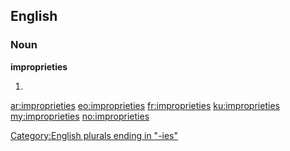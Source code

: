 ==English==

===Noun===
'''improprieties'''

# {{plural of|[[impropriety]]}}

[[Category:English plurals ending in "-ies"]]

[[ar:improprieties]]
[[eo:improprieties]]
[[fr:improprieties]]
[[ku:improprieties]]
[[my:improprieties]]
[[no:improprieties]]